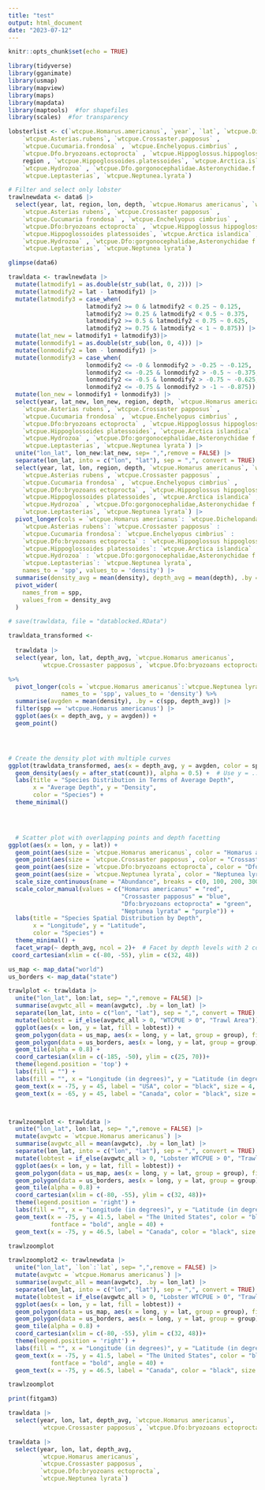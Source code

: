 ```yaml
---
title: "test"
output: html_document
date: "2023-07-12"
---
```


```r
knitr::opts_chunk$set(echo = TRUE)

library(tidyverse)
library(gganimate)
library(usmap)
library(mapview)
library(maps)
library(mapdata)
library(maptools)  #for shapefiles
library(scales)  #for transparency

```

```r

lobsterlist <- c(`wtcpue.Homarus.americanus`, `year`, `lat`, `wtcpue.Dichelopandalus.leptocerus`,
    `wtcpue.Asterias.rubens`, `wtcpue.Crossaster.papposus` ,
    `wtcpue.Cucumaria.frondosa` , `wtcpue.Enchelyopus.cimbrius` ,
    `wtcpue.Dfo.bryozoans.ectoprocta` , `wtcpue.Hippoglossus.hippoglossus` ,
    region , `wtcpue.Hippoglossoides.platessoides`, `wtcpue.Arctica.islandica` ,
    `wtcpue.Hydrozoa` , `wtcpue.Dfo.gorgonocephalidae.Asteronychidae.f.(6300)` ,
    `wtcpue.Leptasterias`, `wtcpue.Neptunea.lyrata`)

# Filter and select only lobster
trawlnewdata <- data6 |>
  select(year, lat, region, lon, depth, `wtcpue.Homarus americanus`, `wtcpue.Dichelopandalus leptocerus`,
    `wtcpue.Asterias rubens`, `wtcpue.Crossaster papposus` ,
    `wtcpue.Cucumaria frondosa` , `wtcpue.Enchelyopus cimbrius` ,
    `wtcpue.Dfo:bryozoans ectoprocta` , `wtcpue.Hippoglossus hippoglossus` ,
    `wtcpue.Hippoglossoides platessoides`, `wtcpue.Arctica islandica` ,
    `wtcpue.Hydrozoa` , `wtcpue.Dfo:gorgonocephalidae,Asteronychidae f.(6300)` ,
    `wtcpue.Leptasterias`, `wtcpue.Neptunea lyrata`)

glimpse(data6)

```

```r
trawldata <- trawlnewdata |>
  mutate(latmodify1 = as.double(str_sub(lat, 0, 2))) |>
  mutate(latmodify2 = lat - latmodify1) |>
  mutate(latmodify3 = case_when(
                      latmodify2 >= 0 & latmodify2 < 0.25 ~ 0.125,
                      latmodify2 >= 0.25 & latmodify2 < 0.5 ~ 0.375,
                      latmodify2 >= 0.5 & latmodify2 < 0.75 ~ 0.625,
                      latmodify2 >= 0.75 & latmodify2 < 1 ~ 0.875)) |>
  mutate(lat_new = latmodify1 + latmodify3)|>
  mutate(lonmodify1 = as.double(str_sub(lon, 0, 4))) |>
  mutate(lonmodify2 = lon - lonmodify1) |>
  mutate(lonmodify3 = case_when(
                      lonmodify2 <= -0 & lonmodify2 > -0.25 ~ -0.125,
                      lonmodify2 <= -0.25 & lonmodify2 > -0.5 ~ -0.375,
                      lonmodify2 <= -0.5 & lonmodify2 > -0.75 ~ -0.625,
                      lonmodify2 <= -0.75 & lonmodify2 > -1 ~ -0.875)) |>
  mutate(lon_new = lonmodify1 + lonmodify3) |>
  select(year, lat_new, lon_new, region, depth, `wtcpue.Homarus americanus`, `wtcpue.Dichelopandalus leptocerus`,
    `wtcpue.Asterias rubens`, `wtcpue.Crossaster papposus` ,
    `wtcpue.Cucumaria frondosa` , `wtcpue.Enchelyopus cimbrius` ,
    `wtcpue.Dfo:bryozoans ectoprocta` , `wtcpue.Hippoglossus hippoglossus` ,
    `wtcpue.Hippoglossoides platessoides`, `wtcpue.Arctica islandica` ,
    `wtcpue.Hydrozoa` , `wtcpue.Dfo:gorgonocephalidae,Asteronychidae f.(6300)` ,
    `wtcpue.Leptasterias`, `wtcpue.Neptunea lyrata`) |>
  unite("lon_lat", lon_new:lat_new, sep= ",",remove = FALSE) |>
  separate(lon_lat, into = c("lon", "lat"), sep = ",", convert = TRUE) |>
  select(year, lat, lon, region, depth, `wtcpue.Homarus americanus`, `wtcpue.Dichelopandalus leptocerus`,
    `wtcpue.Asterias rubens`, `wtcpue.Crossaster papposus` ,
    `wtcpue.Cucumaria frondosa` , `wtcpue.Enchelyopus cimbrius` ,
    `wtcpue.Dfo:bryozoans ectoprocta` , `wtcpue.Hippoglossus hippoglossus` ,
    `wtcpue.Hippoglossoides platessoides`, `wtcpue.Arctica islandica` ,
    `wtcpue.Hydrozoa` , `wtcpue.Dfo:gorgonocephalidae,Asteronychidae f.(6300)` ,
    `wtcpue.Leptasterias`, `wtcpue.Neptunea lyrata`) |>
  pivot_longer(cols = `wtcpue.Homarus americanus`: `wtcpue.Dichelopandalus leptocerus`:
    `wtcpue.Asterias rubens`: `wtcpue.Crossaster papposus` :
    `wtcpue.Cucumaria frondosa`: `wtcpue.Enchelyopus cimbrius` :
    `wtcpue.Dfo:bryozoans ectoprocta` : `wtcpue.Hippoglossus hippoglossus` :
    `wtcpue.Hippoglossoides platessoides`: `wtcpue.Arctica islandica` :
    `wtcpue.Hydrozoa` : `wtcpue.Dfo:gorgonocephalidae,Asteronychidae f.(6300)` :
    `wtcpue.Leptasterias`: `wtcpue.Neptunea lyrata`,
    names_to = 'spp', values_to = 'density') |>
  summarise(density_avg = mean(density), depth_avg = mean(depth), .by = c(year, lat, lon, region, spp)) |>
  pivot_wider(
    names_from = spp,
    values_from = density_avg
  )

# save(trawldata, file = "datablocked.RData")

```
```r
trawldata_transformed <- 
  
  trawldata |>
  select(year, lon, lat, depth_avg, `wtcpue.Homarus americanus`, 
         `wtcpue.Crossaster papposus`, `wtcpue.Dfo:bryozoans ectoprocta`, `wtcpue.Neptunea lyrata`)

%>%
  pivot_longer(cols = `wtcpue.Homarus americanus`:`wtcpue.Neptunea lyrata`,
               names_to = 'spp', values_to = 'density') %>%
  summarise(avgden = mean(density), .by = c(spp, depth_avg)) |>
  filter(spp == 'wtcpue.Homarus americanus') |>
  ggplot(aes(x = depth_avg, y = avgden)) + 
  geom_point() 




# Create the density plot with multiple curves
ggplot(trawldata_transformed, aes(x = depth_avg, y = avgden, color = spp, level = spp)) + 
  geom_density(aes(y = after_stat(count)), alpha = 0.5) +  # Use y = ..density.. aesthetic
  labs(title = "Species Distribution in Terms of Average Depth",
       x = "Average Depth", y = "Density",
       color = "Species") +
  theme_minimal() 



  
  # Scatter plot with overlapping points and depth facetting
ggplot(aes(x = lon, y = lat)) +
  geom_point(aes(size = `wtcpue.Homarus americanus`, color = "Homarus americanus"), alpha = 0.5) +
  geom_point(aes(size = `wtcpue.Crossaster papposus`, color = "Crossaster papposus"), alpha = 0.5) +
  geom_point(aes(size = `wtcpue.Dfo:bryozoans ectoprocta`, color = "Dfo:bryozoans ectoprocta"), alpha = 0.5) +
  geom_point(aes(size = `wtcpue.Neptunea lyrata`, color = "Neptunea lyrata"), alpha = 0.5) +
  scale_size_continuous(name = "Abundance", breaks = c(0, 100, 200, 300, 400), labels = scales::comma) +
  scale_color_manual(values = c("Homarus americanus" = "red", 
                                "Crossaster papposus" = "blue",
                                "Dfo:bryozoans ectoprocta" = "green",
                                "Neptunea lyrata" = "purple")) +
  labs(title = "Species Spatial Distribution by Depth",
       x = "Longitude", y = "Latitude",
       color = "Species") +
  theme_minimal() +
  facet_wrap(~ depth_avg, ncol = 2)+  # Facet by depth levels with 2 columns
 coord_cartesian(xlim = c(-80, -55), ylim = c(32, 48))
```


```r

us_map <- map_data("world")
us_borders <- map_data("state")

trawlplot <- trawldata |>
  unite("lon_lat", lon:lat, sep= ",",remove = FALSE) |>
  summarise(avgwtc_all = mean(avgwtc), .by = lon_lat) |>
  separate(lon_lat, into = c("lon", "lat"), sep = ",", convert = TRUE) |>
  mutate(lobtest = if_else(avgwtc_all > 0, "WTCPUE > 0", "Trawl Area")) |>
  ggplot(aes(x = lon, y = lat, fill = lobtest)) + 
  geom_polygon(data = us_map, aes(x = long, y = lat, group = group), fill = "darkgray", color = "black")+
  geom_polygon(data = us_borders, aes(x = long, y = lat, group = group), fill = "lightgray", color = "darkgreen")+
  geom_tile(alpha = 0.8) +
  coord_cartesian(xlim = c(-185, -50), ylim = c(25, 70))+
  theme(legend.position = 'top') + 
  labs(fill = "") + 
  labs(fill = "", x = "Longitude (in degrees)", y = "Latitude (in degrees)") + 
  geom_text(x = -75, y = 45, label = "USA", color = "black", size = 4, fontface = "bold") +
  geom_text(x = -65, y = 45, label = "Canada", color = "black", size = 4, fontface = "bold")




```

```r
trawlzoomplot <- trawldata |>
  unite("lon_lat", lon:lat, sep= ",",remove = FALSE) |>
  mutate(avgwtc = `wtcpue.Homarus americanus`) |>
  summarise(avgwtc_all = mean(avgwtc), .by = lon_lat) |>
  separate(lon_lat, into = c("lon", "lat"), sep = ",", convert = TRUE) |>
  mutate(lobtest = if_else(avgwtc_all > 0, "Lobster WTCPUE > 0", "Trawl Area")) |>
  ggplot(aes(x = lon, y = lat, fill = lobtest)) + 
  geom_polygon(data = us_map, aes(x = long, y = lat, group = group), fill = "darkgray", color = "black")+
  geom_polygon(data = us_borders, aes(x = long, y = lat, group = group), fill = "lightgray", color = "darkgreen")+
  geom_tile(alpha = 0.8) +
  coord_cartesian(xlim = c(-80, -55), ylim = c(32, 48))+
  theme(legend.position = 'right') + 
  labs(fill = "", x = "Longitude (in degrees)", y = "Latitude (in degrees)") + 
  geom_text(x = -75, y = 41.5, label = "The United States", color = "black", size = 8, 
            fontface = "bold", angle = 40) +
  geom_text(x = -75, y = 46.5, label = "Canada", color = "black", size = 8, fontface = "bold")

trawlzoomplot

```


```r
trawlzoomplot2 <- trawlnewdata |>
  unite("lon_lat", `lon`:`lat`, sep= ",",remove = FALSE) |>
  mutate(avgwtc = `wtcpue.Homarus americanus`) |>
  summarise(avgwtc_all = mean(avgwtc), .by = lon_lat) |>
  separate(lon_lat, into = c("lon", "lat"), sep = ",", convert = TRUE) |>
  mutate(lobtest = if_else(avgwtc_all > 0, "Lobster WTCPUE > 0", "Trawl Area")) |>
  ggplot(aes(x = lon, y = lat, fill = lobtest)) + 
  geom_polygon(data = us_map, aes(x = long, y = lat, group = group), fill = "darkgray", color = "black")+
  geom_polygon(data = us_borders, aes(x = long, y = lat, group = group), fill = "lightgray", color = "darkgreen")+
  geom_tile(alpha = 0.8) +
  coord_cartesian(xlim = c(-80, -55), ylim = c(32, 48))+
  theme(legend.position = 'right') + 
  labs(fill = "", x = "Longitude (in degrees)", y = "Latitude (in degrees)") + 
  geom_text(x = -75, y = 41.5, label = "The United States", color = "black", size = 8, 
            fontface = "bold", angle = 40) +
  geom_text(x = -75, y = 46.5, label = "Canada", color = "black", size = 8, fontface = "bold")

trawlzoomplot
```


```r
print(fitgam3)
```
```r
trawldata |>
  select(year, lon, lat, depth_avg, `wtcpue.Homarus americanus`, 
         `wtcpue.Crossaster papposus`, `wtcpue.Dfo:bryozoans ectoprocta`, `wtcpue.Neptunea lyrata`)
```




```r
trawldata |>
  select(year, lon, lat, depth_avg,
         `wtcpue.Homarus americanus`,
         `wtcpue.Crossaster papposus`,
         `wtcpue.Dfo:bryozoans ectoprocta`,
         `wtcpue.Neptunea lyrata`)
```










